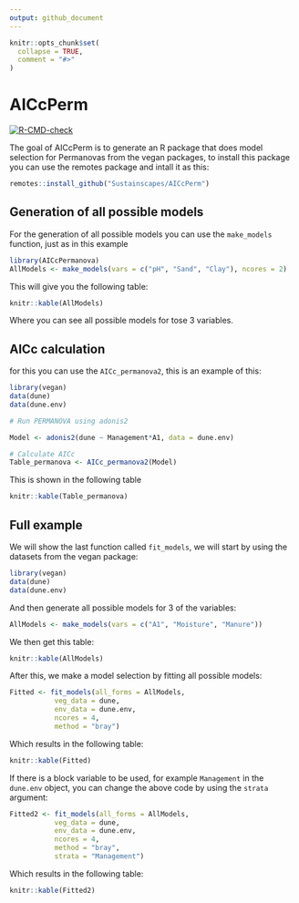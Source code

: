 ```yaml
---
output: github_document
---
```


<!-- README.md is generated from README.Rmd. Please edit that file -->

```r
knitr::opts_chunk$set(
  collapse = TRUE,
  comment = "#>"
)
```

# AICcPerm

<!-- badges: start -->
[![R-CMD-check](https://github.com/Sustainscapes/AICcPerm/actions/workflows/R-CMD-check.yaml/badge.svg)](https://github.com/Sustainscapes/AICcPerm/actions/workflows/R-CMD-check.yaml)
<!-- badges: end -->

The goal of AICcPerm is to generate an R package that does model selection for Permanovas from the vegan packages, to install this package you can use the remotes package and intall it as this:

```r
remotes::install_github("Sustainscapes/AICcPerm")
```


## Generation of all possible models

For the generation of all possible models you can use the `make_models` function, just as in this example

```r
library(AICcPermanova)
AllModels <- make_models(vars = c("pH", "Sand", "Clay"), ncores = 2)
```

This will give you the following table:

```r
knitr::kable(AllModels)
```

Where you can see all possible models for tose 3 variables.

## AICc calculation

for this you can use the `AICc_permanova2`, this is an example of this:

```r

library(vegan)
data(dune)
data(dune.env)

# Run PERMANOVA using adonis2

Model <- adonis2(dune ~ Management*A1, data = dune.env)

# Calculate AICc
Table_permanova <- AICc_permanova2(Model)
```

This is shown in the following table

```r
knitr::kable(Table_permanova)
```

## Full example

We will show the last function called `fit_models`, we will start by using the datasets from the vegan package:

```r
library(vegan)
data(dune)
data(dune.env)
```

And then generate all possible models for 3 of the variables:

```r
AllModels <- make_models(vars = c("A1", "Moisture", "Manure"))
```

We then get this table:

```r
knitr::kable(AllModels)
```

After this, we make a model selection by fitting all possible models:

```r
Fitted <- fit_models(all_forms = AllModels,
           veg_data = dune,
           env_data = dune.env,
           ncores = 4,
           method = "bray")
```

Which results in the following table:

```r
knitr::kable(Fitted)
```

If there is a block variable to be used, for example `Management` in the `dune.env` object, you can change the above code by using the `strata` argument:

```r
Fitted2 <- fit_models(all_forms = AllModels,
           veg_data = dune,
           env_data = dune.env,
           ncores = 4,
           method = "bray",
           strata = "Management")
```

Which results in the following table:

```r
knitr::kable(Fitted2)
```


